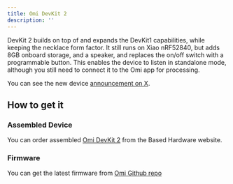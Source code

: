 ```yaml
---
title: Omi DevKit 2
description: ''
---
```


DevKit 2 builds on top of and expands the DevKit1 capabilities, while keeping the necklace form factor. It still runs on Xiao nRF52840, but adds 8GB onboard storage, and a speaker, and replaces the on/off switch with a programmable button. This enables the device to listen in standalone mode, although you still need to connect it to the Omi app for processing.

You can see the new device [announcement on X](https://twitter.com/kodjima33/status/1821324066651041837).

## How to get it

### Assembled Device

You can order assembled [Omi DevKit 2](https://omi.me/products/omi-dev-kit-2) from the Based Hardware website.

### Firmware

You can get the latest firmware from [Omi Github repo](https://github.com/BasedHardware/Omi/releases/)